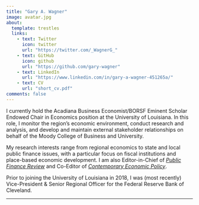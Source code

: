 ---
title: "Gary A. Wagner"
image: avatar.jpg
about:
  template: trestles
  links:
    - text: Twitter
      icon: twitter
      url: "https://twitter.com/_WagnerG_"
    - text: GitHub
      icon: github
      url: "https://github.com/gary-wagner"
    - text: LinkedIn
      url: "https://www.linkedin.com/in/gary-a-wagner-451265a/"
    - text: CV
      url: "short_cv.pdf"
comments: false
---

::: column-page
I currently hold the Acadiana Business Economist/BORSF Eminent Scholar Endowed Chair in Economics position at the University of Louisiana. In this role, I monitor the region's economic environment, conduct research and analysis, and develop and maintain external stakeholder relationships on behalf of the Moody College of Business and University.

My research interests range from regional economics to state and local public finance issues, with a particular focus on fiscal institutions and place-based economic development. I am also Editor-in-Chief of [_Public Finance Review_](https://journals.sagepub.com/home/pfr) and Co-Editor of [_Contemporary Economic Policy_](https://onlinelibrary.wiley.com/journal/14657287).

Prior to joining the University of Louisiana in 2018, I was (most recently) Vice-President & Senior Regional Officer for the Federal Reserve Bank of Cleveland.
:::

------------------------------------------------------------------------
